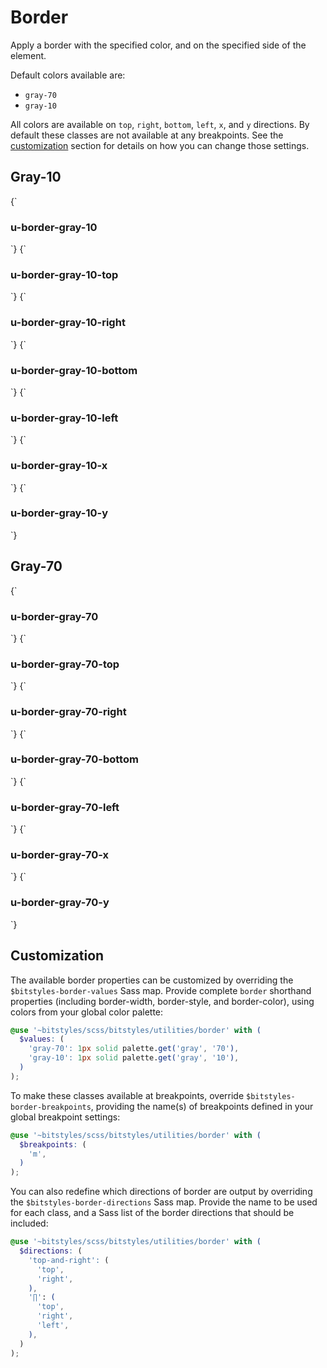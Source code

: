 
<Meta title="utilities/border" />

# Border

Apply a border with the specified color, and on the specified side of the element.

Default colors available are:

- `gray-70`
- `gray-10`

All colors are available on `top`, `right`, `bottom`, `left`, `x`, and `y` directions. By default these classes are not available at any breakpoints. See the [customization](#customization) section for details on how you can change those settings.

## Gray-10

<Canvas>
  <Story name="u-border-gray-10">
    {`
      <h3 class="u-border-gray-10">u-border-gray-10</h3>
    `}
  </Story>
  <Story name="u-border-gray-10-top">
    {`
      <h3 class="u-border-gray-10-top">u-border-gray-10-top</h3>
    `}
  </Story>
  <Story name="u-border-gray-10-right">
    {`
      <h3 class="u-border-gray-10-right">u-border-gray-10-right</h3>
    `}
  </Story>
  <Story name="u-border-gray-10-bottom">
    {`
      <h3 class="u-border-gray-10-bottom">u-border-gray-10-bottom</h3>
    `}
  </Story>
  <Story name="u-border-gray-10-left">
    {`
      <h3 class="u-border-gray-10-left">u-border-gray-10-left</h3>
    `}
  </Story>
  <Story name="u-border-gray-10-x">
    {`
      <h3 class="u-border-gray-10-x">u-border-gray-10-x</h3>
    `}
  </Story>
  <Story name="u-border-gray-10-y">
    {`
      <h3 class="u-border-gray-10-y">u-border-gray-10-y</h3>
    `}
  </Story>
</Canvas>

## Gray-70

<Canvas>
  <Story name="u-border-gray-70">
    {`
      <h3 class="u-border-gray-70">u-border-gray-70</h3>
    `}
  </Story>
  <Story name="u-border-gray-70-top">
    {`
      <h3 class="u-border-gray-70-top">u-border-gray-70-top</h3>
    `}
  </Story>
  <Story name="u-border-gray-70-right">
    {`
      <h3 class="u-border-gray-70-right">u-border-gray-70-right</h3>
    `}
  </Story>
  <Story name="u-border-gray-70-bottom">
    {`
      <h3 class="u-border-gray-70-bottom">u-border-gray-70-bottom</h3>
    `}
  </Story>
  <Story name="u-border-gray-70-left">
    {`
      <h3 class="u-border-gray-70-left">u-border-gray-70-left</h3>
    `}
  </Story>
  <Story name="u-border-gray-70-x">
    {`
      <h3 class="u-border-gray-70-x">u-border-gray-70-x</h3>
    `}
  </Story>
  <Story name="u-border-gray-70-y">
    {`
      <h3 class="u-border-gray-70-y">u-border-gray-70-y</h3>
    `}
  </Story>
</Canvas>

## Customization

The available border properties can be customized by overriding the `$bitstyles-border-values` Sass map. Provide complete `border` shorthand properties (including border-width, border-style, and border-color), using colors from your global color palette:

```scss
@use '~bitstyles/scss/bitstyles/utilities/border' with (
  $values: (
    'gray-70': 1px solid palette.get('gray', '70'),
    'gray-10': 1px solid palette.get('gray', '10'),
  )
);
```

To make these classes available at breakpoints, override `$bitstyles-border-breakpoints`, providing the name(s) of breakpoints defined in your global breakpoint settings:

```scss
@use '~bitstyles/scss/bitstyles/utilities/border' with (
  $breakpoints: (
    'm',
  )
);
```

You can also redefine which directions of border are output by overriding the `$bitstyles-border-directions` Sass map. Provide the name to be used for each class, and a Sass list of the border directions that should be included:

```scss
@use '~bitstyles/scss/bitstyles/utilities/border' with (
  $directions: (
    'top-and-right': (
      'top',
      'right',
    ),
    '∏': (
      'top',
      'right',
      'left',
    ),
  )
);
```
